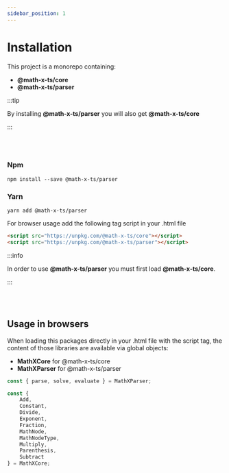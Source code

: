 ```yaml
---
sidebar_position: 1
---
```


# Installation


<Tabs>
<TabItem value="node" label="NODE" default>

This project is a monorepo containing:
- **@math-x-ts/core**
- **@math-x-ts/parser**

:::tip

By installing **@math-x-ts/parser** you will also get **@math-x-ts/core**

:::

<br/>
<br/>


### Npm

```shell
npm install --save @math-x-ts/parser
```

### Yarn

```shell
yarn add @math-x-ts/parser
```
</TabItem>
<TabItem value="orange" label="BROWSER">

For browser usage add the following tag script in your .html file


```html
<script src="https://unpkg.com/@math-x-ts/core"></script>
<script src="https://unpkg.com/@math-x-ts/parser"></script>
```

:::info

In order to use **@math-x-ts/parser** you must first load **@math-x-ts/core**.

:::

<br/>
<br/>

## Usage in browsers

When loading this packages directly in your .html file with the script tag,
the content of those libraries are available via global objects:

- **MathXCore** for @math-x-ts/core
- **MathXParser** for @math-x-ts/parser

```ts
const { parse, solve, evaluate } = MathXParser;

const {
    Add,
    Constant,
    Divide,
    Exponent,
    Fraction,
    MathNode,
    MathNodeType,
    Multiply,
    Parenthesis,
    Subtract
} = MathXCore;

```


</TabItem>
</Tabs>


